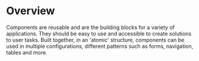 # Overview

Components are reusable and are the building blocks for a variety of applications.
They should be easy to use and accessible to create solutions to user tasks.
Built together, in an 'atomic' structure, components can be used in multiple configurations,
different patterns such as forms, navigation, tables and more.
